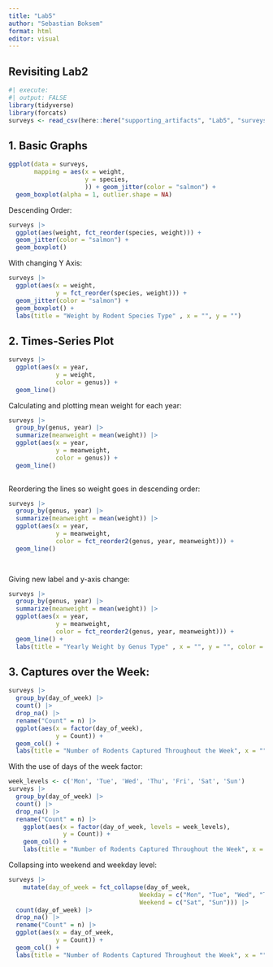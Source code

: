 ```yaml
---
title: "Lab5"
author: "Sebastian Boksem"
format: html
editor: visual
---
```


## Revisiting Lab2

```r
#| execute:
#| output: FALSE
library(tidyverse)
library(forcats)
surveys <- read_csv(here::here("supporting_artifacts", "Lab5", "surveys.csv"))
```

## 1. Basic Graphs

```r
ggplot(data = surveys, 
       mapping = aes(x = weight,
                     y = species,
                     )) + geom_jitter(color = "salmon") +
  geom_boxplot(alpha = 1, outlier.shape = NA) 
```

Descending Order:

```r
surveys |>
  ggplot(aes(weight, fct_reorder(species, weight))) +
  geom_jitter(color = "salmon") +
  geom_boxplot()
```

With changing Y Axis:

```r
surveys |>
  ggplot(aes(x = weight,
             y = fct_reorder(species, weight))) +
  geom_jitter(color = "salmon") +
  geom_boxplot() +
  labs(title = "Weight by Rodent Species Type" , x = "", y = "")
```

## 2. Times-Series Plot

```r
surveys |>
  ggplot(aes(x = year,
             y = weight,
             color = genus)) +
  geom_line()
```

Calculating and plotting mean weight for each year:

```r
surveys |>
  group_by(genus, year) |>
  summarize(meanweight = mean(weight)) |>
  ggplot(aes(x = year,
             y = meanweight,
             color = genus)) +
  geom_line()
  
```

Reordering the lines so weight goes in descending order:

```r
surveys |>
  group_by(genus, year) |>
  summarize(meanweight = mean(weight)) |>
  ggplot(aes(x = year,
             y = meanweight,
             color = fct_reorder2(genus, year, meanweight))) +
  geom_line()
  



```

Giving new label and y-axis change:

```r
surveys |>
  group_by(genus, year) |>
  summarize(meanweight = mean(weight)) |>
  ggplot(aes(x = year,
             y = meanweight,
             color = fct_reorder2(genus, year, meanweight))) +
  geom_line() +
  labs(title = "Yearly Weight by Genus Type" , x = "", y = "", color = "Genus Type")
```

## 3. Captures over the Week:

```r
surveys |>
  group_by(day_of_week) |>
  count() |>
  drop_na() |>
  rename("Count" = n) |>
  ggplot(aes(x = factor(day_of_week),
             y = Count)) +
  geom_col() +
  labs(title = "Number of Rodents Captured Throughout the Week", x = "", y = "")
```

With the use of days of the week factor:

```r
week_levels <- c('Mon', 'Tue', 'Wed', 'Thu', 'Fri', 'Sat', 'Sun')
surveys |>
  group_by(day_of_week) |>
  count() |>
  drop_na() |>
  rename("Count" = n) |>
    ggplot(aes(x = factor(day_of_week, levels = week_levels),
               y = Count)) +
    geom_col() +
    labs(title = "Number of Rodents Captured Throughout the Week", x = "", y = "")
```

Collapsing into weekend and weekday level:

```r
surveys |>
    mutate(day_of_week = fct_collapse(day_of_week, 
                                    Weekday = c("Mon", "Tue", "Wed", "Thu", "Fri"),
                                    Weekend = c("Sat", "Sun"))) |>
  count(day_of_week) |>
  drop_na() |>
  rename("Count" = n) |>
  ggplot(aes(x = day_of_week,
             y = Count)) +
  geom_col() +
  labs(title = "Number of Rodents Captured Throughout the Week", x = "", y = "")
```
